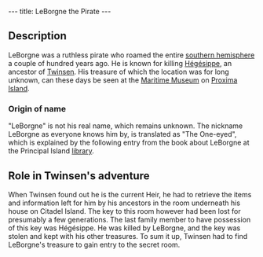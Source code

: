 ---
title: LeBorgne the Pirate
---

{{Quote|
Quote=Come here! Now that's a real sailor! LeBorgne had a log that must have contained the location of his treasure somewhere.|
Character=unknown (Principal Island)}}

==Description==

LeBorgne was a ruthless pirate who roamed the entire [[southern hemisphere]] a couple of hundred years ago. He is known for killing [[Hégésippe]], an ancestor of [[Twinsen]]. His treasure of which the location was for long unknown, can these days be seen at the [[Maritime Museum]] on [[Proxima Island]].

===Origin of name===

"LeBorgne" is not his real name, which remains unknown. The nickname LeBorgne as everyone knows him by, is translated as "The One-eyed", which is explained by the following entry from the book about LeBorgne at the Principal Island [[library]].
{{Quote|
Quote=That was his nickname because he was always chewing an old toothpick. One day, during a typhoon, he sneezed: he found his toothpick, but lost an eye!|
Character=[[Library Grobo]]}}

==Role in Twinsen's adventure==

When Twinsen found out he is the current Heir, he had to retrieve the items and information left for him by his ancestors in the room underneath his house on Citadel Island. The key to this room however had been lost for presumably a few generations. The last family member to have possession of this key was Hégésippe. He was killed by LeBorgne, and the key was stolen and kept with his other treasures. To sum it up, Twinsen had to find LeBorgne's treasure to gain entry to the secret room.